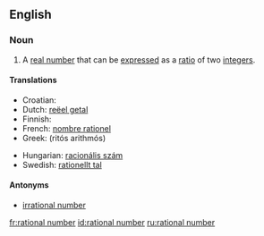 ==English==

===Noun===
{{en-noun|sg=[[rational]] [[number]]}}

# {{mathematics}} A [[real number]] that can be [[express]]ed as a [[ratio]] of two [[integer]]s.

====Translations====
{{top}}
* Croatian: {{t-|hr|racionalni broj|m}}
* Dutch: [[reëel getal]] {{n}}
* Finnish: {{t+|fi|rationaaliluku}}
* French: [[nombre rationel]] {{m}}
* Greek: {{t|el|ρητός αριθμός|m|}} (ritós arithmós)
{{mid}}
* Hungarian: [[racionális szám]]
* Swedish: [[rationellt tal]]
{{bottom}}

====Antonyms====
*[[irrational number]]

[[fr:rational number]]
[[id:rational number]]
[[ru:rational number]]